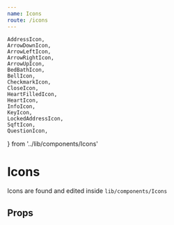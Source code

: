 ```yaml
---
name: Icons
route: /icons
---
```



    AddressIcon, 
    ArrowDownIcon,
    ArrowLeftIcon,
    ArrowRightIcon,
    ArrowUpIcon,
    BedBathIcon, 
    BellIcon,
    CheckmarkIcon,  
    CloseIcon,  
    HeartFilledIcon, 
    HeartIcon, 
    InfoIcon, 
    KeyIcon, 
    LockedAddressIcon,
    SqftIcon,
    QuestionIcon,
  } from '../lib/components/Icons'

# Icons
Icons are found and edited inside `lib/components/Icons`

<Playground>
    <div style={ {color: colors.grey700} }>
      <IconWrapper name='AddressIcon'>
        <AddressIcon size='48px'/>
      </IconWrapper>
      <IconWrapper name='ArrowDownIcon'>
        <ArrowDownIcon size='48px'/>
      </IconWrapper>
      <IconWrapper name='ArrowLeftIcon'>
        <ArrowLeftIcon size='48px'/>
      </IconWrapper>
      <IconWrapper name='ArrowRightIcon'>
        <ArrowRightIcon size='48px'/>
      </IconWrapper>
      <IconWrapper name='ArrowUpIcon'>
        <ArrowUpIcon size='48px'/>
      </IconWrapper>
      <IconWrapper name='BedBathIcon'>
        <BedBathIcon size='48px'/>
      </IconWrapper>
      <IconWrapper name='BellIcon'>
        <BellIcon size='48px'/>
      </IconWrapper>
      <IconWrapper name='CheckmarkIcon'>
        <CheckmarkIcon size='48px'/>
      </IconWrapper>
      <IconWrapper name='CloseIcon'>
        <CloseIcon size='48px'/>
      </IconWrapper>
      <IconWrapper name='HeartFilledIcon'>
        <HeartFilledIcon size='48px'/>
      </IconWrapper>
      <IconWrapper name='HeartIcon'>
        <HeartIcon size='48px'/>
      </IconWrapper>
      <IconWrapper name='InfoIcon'>
        <InfoIcon size='48px'/>
      </IconWrapper>
      <IconWrapper name='KeyIcon'>
        <KeyIcon size='48px'/>
      </IconWrapper>
      <IconWrapper name='LockedAddressIcon'>
        <LockedAddressIcon size='48px'/>
      </IconWrapper>
      <IconWrapper name='SqftIcon'>
        <SqftIcon size='48px'/>
      </IconWrapper>
      <IconWrapper name='QuestionIcon'>
        <QuestionIcon size='48px'/>
    </IconWrapper></
    div>
</Playground>

## Props
<PropsTable of={HeartIcon} />
